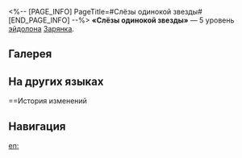 <%-- [PAGE_INFO]
PageTitle=#Слёзы одинокой звезды#
[END_PAGE_INFO] --%>
{{Эйдолон Инфобокс
|Название         = Слёзы одинокой звезды
|Изображение      = Эйдолон Слёзы одинокой звезды.png
|Персонаж         = Зарянка
|Уровень          = 5
|Длительность     = 
|Описание         = Уровень базовой атаки повышается на 1, максимальный уровень - 10. Уровень таланта повышается на 2, максимальный уровень - 15.
|Свойство1        = 
|Масштабирование1 = 
}}
'''«Слёзы одинокой звезды»''' — 5 уровень [[эйдолон]]а [[Зарянка]].

==Галерея==
{{Галерея|position=left|captionalign=center
|Персонаж Зарянка Эйдолон 5.png|Осколок Эйдолона
}}

==На других языках==
{{На других языках
|en   = Lonestar's Lament
|zhs  = 孤星的眼泪
|zht  = 孤星的眼淚
|ja   = {{Rubi|孤独|こどく}}な{{Rubi|星|ほし}}の{{Rubi|涙|なみだ}}
|ko   = 고독한 별의 눈물
|es   = Lamento de la estrella solitaria
|fr   = Lamentation de l'étoile solitaire
|ru   = Слёзы одинокой звезды
|th   = Lonestar's Lament
|vi   = Giọt Nước Mắt Của Ngôi Sao Cô Đơn
|de   = Tränen des einsamen Sterns
|id   = Lonestar's Lament
|pt   = Lamento da Estrela Solitária
}}

==История изменений
{{История изменений|3.5}}

==Навигация==
{{Навык Навбокс|Зарянка}}

[[en:]]